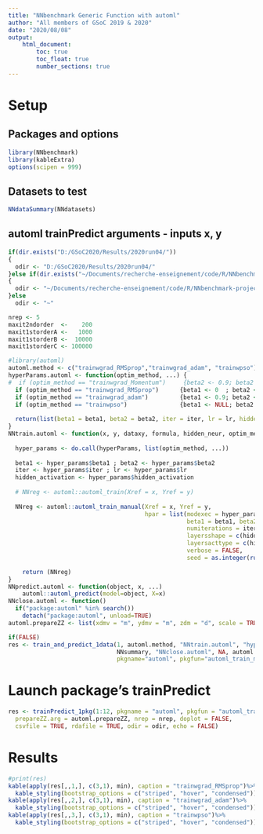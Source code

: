 ```yaml
---
title: "NNbenchmark Generic Function with automl"
author: "All members of GSoC 2019 & 2020"
date: "2020/08/08"
output:
    html_document:
        toc: true
        toc_float: true
        number_sections: true
---
```


# Setup 

## Packages and options
```r
library(NNbenchmark)
library(kableExtra)
options(scipen = 999)
```

## Datasets to test

```r
NNdataSummary(NNdatasets)
```



## automl trainPredict arguments - inputs x, y
```r
if(dir.exists("D:/GSoC2020/Results/2020run04/"))
{  
  odir <- "D:/GSoC2020/Results/2020run04/"
}else if(dir.exists("~/Documents/recherche-enseignement/code/R/NNbenchmark-project/NNtempresult/"))
{  
  odir <- "~/Documents/recherche-enseignement/code/R/NNbenchmark-project/NNtempresult/"
}else
  odir <- "~"

nrep <- 5
maxit2ndorder  <-    200
maxit1storderA <-   1000
maxit1storderB <-  10000
maxit1storderC <- 100000

#library(automl)
automl.method <- c("trainwgrad_RMSprop","trainwgrad_adam", "trainwpso") #"trainwgrad_Momentum"
hyperParams.automl <- function(optim_method, ...) {
#  if (optim_method == "trainwgrad_Momentum")     {beta2 <- 0.9; beta2 <- 0   ; iter <- maxit1storderA; lr = 0.01; optim_method = "trainwgrad"}
  if (optim_method == "trainwgrad_RMSprop")      {beta1 <- 0  ; beta2 <- 0.99; iter <- maxit1storderA; lr = 0.01; optim_method = "trainwgrad"}
  if (optim_method == "trainwgrad_adam")         {beta1 <- 0.9; beta2 <- 0.99; iter <- maxit1storderA; lr = 0.01; optim_method = "trainwgrad"}
  if (optim_method == "trainwpso")               {beta1 <- NULL; beta2 <- NULL; iter <- maxit1storderA; lr = NULL}
  
  return(list(beta1 = beta1, beta2 = beta2, iter = iter, lr = lr, hidden_activation = 'tanh', optim_method = optim_method))
}
NNtrain.automl <- function(x, y, dataxy, formula, hidden_neur, optim_method, hyperParams, ...) {
  
  hyper_params <- do.call(hyperParams, list(optim_method, ...))
  
  beta1 <- hyper_params$beta1 ; beta2 <- hyper_params$beta2
  iter <- hyper_params$iter ; lr <- hyper_params$lr
  hidden_activation <- hyper_params$hidden_activation
  
  # NNreg <- automl::automl_train(Xref = x, Yref = y)
  
  NNreg <- automl::automl_train_manual(Xref = x, Yref = y,
                                       hpar = list(modexec = hyper_params$optim_method,
                                                   beta1 = beta1, beta2 = beta2,
                                                   numiterations = iter, learningrate = lr,
                                                   layersshape = c(hidden_neur, 0),
                                                   layersacttype = c(hidden_activation, ""),
                                                   verbose = FALSE,
                                                   seed = as.integer(runif(1)*10000000)))

    return (NNreg)
}
NNpredict.automl <- function(object, x, ...)
    automl::automl_predict(model=object, X=x)
NNclose.automl <- function()
  if("package:automl" %in% search())
    detach("package:automl", unload=TRUE)
automl.prepareZZ <- list(xdmv = "m", ydmv = "m", zdm = "d", scale = TRUE)

if(FALSE)
res <- train_and_predict_1data(1, automl.method, "NNtrain.automl", "hyperParams.automl", "NNpredict.automl", 
                               NNsummary, "NNclose.automl", NA, automl.prepareZZ, nrep=5, echo=TRUE, doplot=FALSE,
                               pkgname="automl", pkgfun="automl_train_manual", rdafile=TRUE, odir=odir)

```


# Launch package's trainPredict

```r
res <- trainPredict_1pkg(1:12, pkgname = "automl", pkgfun = "automl_train_manual", automl.method,
  prepareZZ.arg = automl.prepareZZ, nrep = nrep, doplot = FALSE,
  csvfile = TRUE, rdafile = TRUE, odir = odir, echo = FALSE)
```

# Results

```r
#print(res)
kable(apply(res[,,1,], c(3,1), min), caption = "trainwgrad_RMSprop")%>%
  kable_styling(bootstrap_options = c("striped", "hover", "condensed"))
kable(apply(res[,,2,], c(3,1), min), caption = "trainwgrad_adam")%>%
  kable_styling(bootstrap_options = c("striped", "hover", "condensed"))
kable(apply(res[,,3,], c(3,1), min), caption = "trainwpso")%>%
  kable_styling(bootstrap_options = c("striped", "hover", "condensed"))
```

